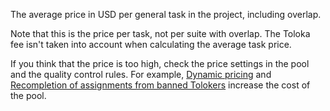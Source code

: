 The average price in USD per general task in the project, including overlap.

Note that this is the price per task, not per suite with overlap. The Toloka fee isn't taken into account when calculating the average task price.

<Cut title="Recommendations">

If you think that the price is too high, check the price settings in the pool and the quality control rules. For example, [Dynamic pricing](/docs/guide/dynamic-pricing#section_ucl_3hl_vlb) and [Recompletion of assignments from banned Tolokers](/docs/guide/restore-task-overlap) increase the cost of the pool.

</Cut>
